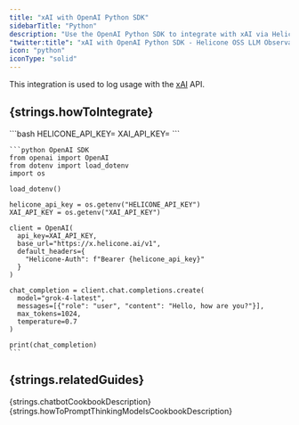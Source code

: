 ```yaml
---
title: "xAI with OpenAI Python SDK"
sidebarTitle: "Python"
description: "Use the OpenAI Python SDK to integrate with xAI via Helicone to log your xAI usage."
"twitter:title": "xAI with OpenAI Python SDK - Helicone OSS LLM Observability"
icon: "python"
iconType: "solid"
---
```



This integration is used to log usage with the [xAI](https://x.ai) API.

## {strings.howToIntegrate}

<Steps>
  <Step title={strings.generateKey}>
    <div dangerouslySetInnerHTML={{ __html: strings.generateKeyInstructions }} />
  </Step>

  <Step title={strings.setApiKey}>
    ```bash
    HELICONE_API_KEY=<your-helicone-api-key>
    XAI_API_KEY=<your-xai-api-key>
    ```
  </Step>

  <Step title={strings.modifyBasePath}>

    ```python OpenAI SDK
    from openai import OpenAI
    from dotenv import load_dotenv
    import os

    load_dotenv()

    helicone_api_key = os.getenv("HELICONE_API_KEY")
    XAI_API_KEY = os.getenv("XAI_API_KEY")

    client = OpenAI(
      api_key=XAI_API_KEY,
      base_url="https://x.helicone.ai/v1",
      default_headers={
        "Helicone-Auth": f"Bearer {helicone_api_key}"
      }
    )

    chat_completion = client.chat.completions.create(
      model="grok-4-latest",
      messages=[{"role": "user", "content": "Hello, how are you?"}],
      max_tokens=1024,
      temperature=0.7
    )

    print(chat_completion)
    ```

  </Step>

  <Step title={strings.verifyInHelicone}>
    <div dangerouslySetInnerHTML={{ __html: strings.verifyInHeliconeDesciption("xAI") }} />
  </Step>
</Steps>

## {strings.relatedGuides}

<CardGroup cols={2}>
  <Card
    title="Building a chatbot with structured outputs"
    icon="lightbulb"
    href="/guides/cookbooks/openai-structured-outputs"
    iconType="light"
    vertical
  >
    {strings.chatbotCookbookDescription}
  </Card>
  <Card
    title="How to Prompt Thinking Models Effectively"
    icon="arrows-rotate"
    href="/guides/cookbooks/prompt-thinking-models"
    iconType="light"
    vertical
  >
    {strings.howToPromptThinkingModelsCookbookDescription}
  </Card>
</CardGroup> 